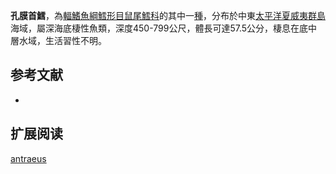 {{Speciesbox
| name = 孔膜首鱈
| status = NE
| status_system = iucn3.1
| trend = unknow
| genus = Hymenocephalus
| species = antraeus
| authority = [[Gilbert_&_Cramer|Gilbert & Cramer]], 1897
| synonyms = 
}}
'''孔膜首鱈'''，為[[輻鰭魚綱|輻鰭魚綱]][[鱈形目|鱈形目]][[鼠尾鱈科|鼠尾鱈科]]的其中一[[種|種]]，分布於中東[[太平洋|太平洋]][[夏威夷群島|夏威夷群島]]海域，屬深海底棲性魚類，深度450-799公尺，體長可達57.5公分，棲息在底中層水域，生活習性不明。

==参考文献==
*{{FishBase_species|genus=Hymenocephalus|species=antraeus|year=2015|month=12}}

== 扩展阅读 ==
{{refbegin}}
{{wikispecies-inline|Hymenocephalus antraeus|孔膜首鱈}}
{{refend}}
{{Taxonbar|from=Q2393714}}

[[Category:膜头鳕属|antraeus]]


{{鱈形目小作品}}